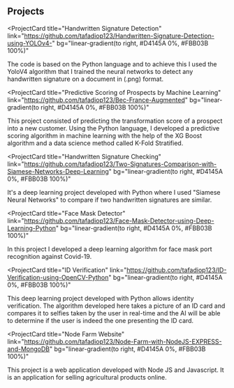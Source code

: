 ## Projects

<ProjectCard
  title="Handwritten Signature Detection"
  link="https://github.com/tafadiop123/Handwritten-Signature-Detection-using-YOLOv4-"
  bg="linear-gradient(to right, #D4145A 0%, #FBB03B 100%)"
>
  The code is based on the Python language and to achieve this I used the YoloV4
  algorithm that I trained the neural networks to detect any handwritten
  signature on a document in (.png) format.
</ProjectCard>

<ProjectCard
  title="Predictive Scoring of Prospects by Machine Learning"
  link="https://github.com/tafadiop123/Bec-France-Augmented"
  bg="linear-gradient(to right, #D4145A 0%, #FBB03B 100%)"
>
  This project consisted of predicting the transformation score of a prospect
  into a new customer. Using the Python language, I developed a predictive
  scoring algorithm in machine learning with the help of the XG Boost algorithm
  and a data science method called K-Fold Stratified.
</ProjectCard>

<ProjectCard
  title="Handwritten Signature Checking"
  link="https://github.com/tafadiop123/Two-Signatures-Comparison-with-Siamese-Networks-Deep-Learning"
  bg="linear-gradient(to right, #D4145A 0%, #FBB03B 100%)"
>
  It's a deep learning project developed with Python where I used "Siamese
  Neural Networks" to compare if two handwritten signatures are similar.
</ProjectCard>

<ProjectCard
  title="Face Mask Detector"
  link="https://github.com/tafadiop123/Face-Mask-Detector-using-Deep-Learning-Python"
  bg="linear-gradient(to right, #D4145A 0%, #FBB03B 100%)"
>
  In this project I developed a deep learning algorithm for face mask port
  recognition against Covid-19.
</ProjectCard>

<ProjectCard
  title="ID Verification"
  link="https://github.com/tafadiop123/ID-Verification-using-OpenCV-Python"
  bg="linear-gradient(to right, #D4145A 0%, #FBB03B 100%)"
>
  This deep learning project developed with Python allows identity verification.
  The algorithm developed here takes a picture of an ID card and compares it to
  selfies taken by the user in real-time and the AI will be able to determine if
  the user is indeed the one presenting the ID card.
</ProjectCard>

<ProjectCard
  title="Node Farm Website"
  link="https://github.com/tafadiop123/Node-Farm-with-NodeJS-EXPRESS-and-MongoDB"
  bg="linear-gradient(to right, #D4145A 0%, #FBB03B 100%)"
>
  This project is a web application developed with Node JS and Javascript. It is
  an application for selling agricultural products online.
</ProjectCard>
